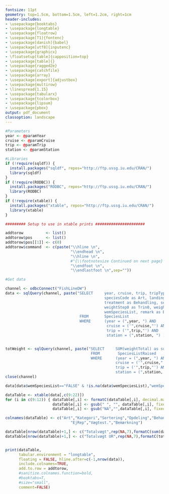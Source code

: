```yaml
---
fontsize: 11pt
geometry: top=1.5cm, bottom=1.5cm, left=1.2cm, right=1cm
header-includes:
- \usepackage{booktabs}
- \usepackage{longtable}
- \usepackage{floatrow}
- \usepackage[T1]{fontenc}
- \usepackage[danish]{babel}
- \usepackage[utf8]{inputenc}
- \usepackage{graphicx}
- \floatsetup[table]{capposition=top}
- \usepackage[table]{}
- \usepackage{ragged2e}
- \usepackage{catchfile}
- \usepackage{array}
- \usepackage[export]{adjustbox}
- \usepackage{multirow}
- \linespread{1.15}
- \usepackage{tabularx}
- \usepackage{tcolorbox}
- \usepackage{lipsum}
- \usepackage{pbox}
output: pdf_document
classoption: landscape
---
```

  
\renewcommand{\familydefault}{\sfdefault}
\sffamily


```r

#Parameters
year <- @paramYear
cruise <- @paramCruise
trip <- @paramTrip
station <- @paramStation


```




```r

#Libraries
if (!require(sqldf)) {
  install.packages("sqldf", repos="http://ftp.ussg.iu.edu/CRAN/")
  library(sqldf)
}
if (!require(RODBC)) {
  install.packages("RODBC", repos="http://ftp.ussg.iu.edu/CRAN/")
  library(RODBC)
}
if (!require(xtable)) {
  install.packages("xtable", repos="http://ftp.ussg.iu.edu/CRAN/")
  library(xtable)
}

```




```r

######### Setup to use in xtable prints ###################### 

addtorow          <- list()
addtorow$pos      <- list()
addtorow$pos[[1]] <- c(0)
addtorow$command  <- c(paste("\\hline \n",
                             "\\endhead \n",
                             "\\hline \n",
                             #"{\\footnotesize Continued on next page} \n",
                             "\\endfoot \n",
                             "\\endlastfoot \n",sep=""))
```


```r

#Get data

channel <- odbcConnect("FishLineDW")
data <- sqlQuery(channel, paste("SELECT     year, cruise, trip, tripType, station, dateGearStart, dfuArea, statisticalRectangle, 
                                            speciesCode as Art, landingCategory as Landingkategori, sizeSortingEU as Sortering, sizeSortingDFU as Opdeling,
                                            treatment as Behandling, sexCode as Køn,ovigorous as Rogn, number as Antal, 
                                            weightStep0 as Trin0, weightStep1 as Trin1, weightStep2 as Trin2, weightNonRep as EjRep, 
                                            wemSpeciesList, remark as Bemærkning,dateGearStart,totalWeight
                                 FROM       SpeciesList
                                 WHERE      (year = (",year, ") AND 
                                             cruise = ('",cruise,"') AND
                                             trip = ('",trip,"') AND
                                             station = (",station, ") ) " ,sep=""), stringsAsFactors=FALSE)


totWeight <- sqlQuery(channel, paste("SELECT     SUM(weightTotal) as sum_weightTotal
                                      FROM        SpeciesListRaised
                                      WHERE      (year = (",year, ") AND 
                                                 cruise = ('",cruise,"') AND
                                                 trip = ('",trip,"') AND
                                                 station = (",station, ") ) " ,sep=""), stringsAsFactors=FALSE)
close(channel)

data[data$wemSpeciesList=="FALSE" & !is.na(data$wemSpeciesList),"wemSpeciesList"] <- "F"


```


<!-- Infor om tur/station -->
\begin{tabularx}{0.9\textwidth}{rrrrr}
\textbf{År:} `r year`  & \textbf{Togt:} `r cruise`  & \textbf{Tur:} `r trip` & \textbf{Station:} `r data$station[1]` &  \textbf{Dato:} `r format(as.Date(data$dateGearStart[1]), "%d-%m-%Y")`
\end{tabularx}

\vspace{0.4cm}

<!-- Infor om tur/station -->
\begin{tabularx}{0.9\textwidth}{rrrrr}
\textbf{Totalfangst (UR) kg:} `r data$totalWeight[1]` & & & &
\end{tabularx}

\vspace{-0.2cm}

<!-- Tabel artsliste -->
\definecolor{lightgray}{gray}{0.92}
\def\arraystretch{1.3}

```r



dataTable <- xtable(data[,c(9:22)])
for (i in c(9:12)) { dataTable[,i] <- formatC(dataTable[,i], decimal.mark = ",", digits = 3,format = "f") 
                     dataTable[,i] <- gsub(" ", "", dataTable[,i], fixed = TRUE)
                     dataTable[,i] <- gsub("NA","",dataTable[,i], fixed = TRUE)}

colnames(dataTable) <- c("Art","Kategori","Sortering","Opdeling","Behandling","Køn","Rogn","Antal","Trin0","Trin1","Trin2",
                             "EjRep","Vægtest.","Bemærkning")

dataTable[nrow(dataTable)+1,] <- c("Totalvægt",rep(NA,7),formatC(sum(data$Trin0,na.rm=TRUE),decimal.mark = ",", digits = 3,format = "f"),rep(NA,5))
dataTable[nrow(dataTable)+1,] <- c("Totalvægt UR",rep(NA,7),formatC(totWeight$sum_weightTotal,decimal.mark = ",", digits = 3,format = "f"),rep(NA,5))


print(dataTable,
      tabular.environment = "longtable", 
      floating = FALSE, hline.after=c(-1,nrow(data)),
      include.colnames=TRUE,
      add.to.row = addtorow, 
      #sanitize.colnames.function=bold, 
      #booktabs=T,
      #size="small",
      comment=FALSE)


```
